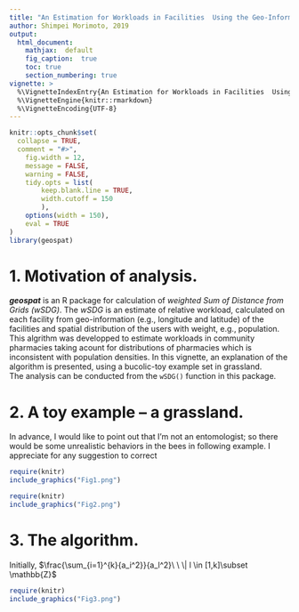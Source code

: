 ```yaml
---
title: "An Estimation for Workloads in Facilities  Using the Geo-Information and Gridded Weights on a Map."
author: Shimpei Morimoto, 2019
output: 
  html_document:
    mathjax:  default
    fig_caption:  true
    toc: true
    section_numbering: true
vignette: >
  %\VignetteIndexEntry{An Estimation for Workloads in Facilities  Using the Geo-Information and Gridded Weights on on a Map.}
  %\VignetteEngine{knitr::rmarkdown}
  %\VignetteEncoding{UTF-8}
---
```


```r
knitr::opts_chunk$set(
  collapse = TRUE,
  comment = "#>",
	fig.width = 12, 
	message = FALSE,
	warning = FALSE,
	tidy.opts = list(
		keep.blank.line = TRUE,
		width.cutoff = 150
		),
	options(width = 150),
	eval = TRUE
)
library(geospat)
```

# 1. Motivation of analysis.
__*geospat*__ is an R package for calculation of *weighted Sum of Distance from Grids (wSDG)*. The *wSDG* is an estimate of relative workload, calculated on each facility from geo-information (e.g., longitude and latitude) of the facilities and spatial distribution of the users with weight, e.g., population.  
This algrithm was developped to estimate workloads in community pharmacies taking acount for distributions of pharmacies which is inconsistent with population densities. In this vignette, an explanation of the algorithm is presented, using a bucolic-toy example set in grassland.  
The analysis can be conducted from the `wSDG()` function in this package.

# 2. A toy example -- a grassland.
In advance, I would like to point out that I'm not an entomologist; so there would be some unrealistic behaviors in the bees in following example. I appreciate for any suggestion to correct  


```r
require(knitr)
include_graphics("Fig1.png")
```
```r
require(knitr)
include_graphics("Fig2.png")
```

# 3. The algorithm.
Initially, 
$\frac{\sum_{i=1}^{k}{a_i^2}}{a_l^2}\ \ \| l \in [1,k]\subset \mathbb{Z}$

```r
require(knitr)
include_graphics("Fig3.png")
```
